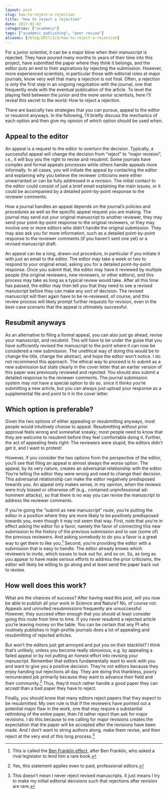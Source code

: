 ```yaml
---
layout: post
slug: how-to-reject-a-rejection
title: "How to reject a rejection"
date: 2017-01-02
categories: ["academia"]
tags: ["academic publishing", "peer review"]
aliases: [/blog/2017/1/2/how-to-reject-a-rejection]
---
```

For a junior scientist, it can be a major blow when their manuscript is rejected. They have poured many months to years of their time into this project, have submitted the paper where they think it belongs, and the editor puts an end to their aspirations by rejecting the submission. However, more experienced scientists, in particular those with editorial roles at major journals, know very well that many a rejection is not final. Often, a rejection is only the first step in an ongoing negotiation with the journal, one that frequently ends with the eventual publication of the article. To level the playing field between the junior and the more senior scientists, here I'll reveal this secret to the world: How to reject a rejection.

There are basically two strategies that you can pursue, appeal to the editor or resubmit anyways. In the following, I'll briefly discuss the mechanics of each option and then give my opinion of which option should be used when.

## Appeal to the editor

An appeal is a request to the editor to overturn the decision. Typically, a successful appeal will change the decision from "reject" to "major revision", i.e., it will buy you the right to revise and resubmit. Some journals have complex and formal appeals processes while others handle appeals more informally. In all cases, you will initiate the appeal by contacting the editor and explaining why you believe the reviewer criticisms were either unwarranted or can be fully addressed in a revision. The initial contact to the editor could consist of just a brief email explaining the main issues, or it could be accompanied by a detailed point-by-point response to the reviewer comments.

How a journal handles an appeal depends on the journal's policies and procedures as well as the specific appeal request you are making. The journal may send out your original manuscript to another reviewer, they may send your point-by-point response to the original reviewers, or they may involve one or more editors who didn't handle the original submission. They may also ask you for more information, such as a detailed point-by-point response to the reviewer comments (if you haven't sent one yet) or a revised manuscript draft.

An appeal can be a long, drawn-out procedure, in particular if you initiate it with just an email to the editor. The editor may take a week or two to respond to your original email, asking you for a detailed point-by-point response. Once you submit that, the editor may have it reviewed by multiple people (the original reviewers, new reviewers, or other editors), and this process may take as long as a typical review would take. After all this time has passed, the editor may then tell you that they need to see a revised manuscript before they can make any sort of decision. The revised manuscript will then again have to be re-reviewed, of course, and this review process will likely prompt further requests for revision, even in the best-case scenario that the appeal is ultimately successful.

## Resubmit anyways

As an alternative to filing a formal appeal, you can also just go ahead, revise your manuscript, and resubmit. This will have to be under the guise that you have sufficiently revised the manuscript to the point where it can now be considered a new submission. The unethical way of doing this would be to change the title, change the abstract, and hope the editor won't notice. I do not recommend this approach. The ethical way to proceed is to submit as a new submission but state clearly in the cover letter that an earlier version of this paper was previously reviewed and rejected. You should also submit a detailed response to the reviewer comments. The journal submission system may not have a special option to do so, since it thinks you're submitting a new article, but you can always just upload your response as a supplemental file and point to it in the cover letter.

## Which option is preferable?

Given the two options of either appealing or resubmitting anyways, most people would intuitively choose to appeal. Resubmitting without prior approval feels wrong and somewhat sneaky; most people need to know that they are welcome to resubmit before they feel comfortable doing it. Further, the act of appealing feels right: The reviewers were stupid, the editors didn't get it, and I want to protest!

However, if you consider the two options from the perspective of the editor, you'll see that filing an appeal is almost always the worse option. The appeal, by its very nature, creates an adversarial relationship with the editor. You're telling the editor they were wrong and need to change their decision. This adversarial relationship can make the editor negatively predisposed towards you. An appeal only makes sense, in my opinion, when the reviews were truly biased or otherwise off (e.g., contained unprofessional ad-hominem attacks), so that there is no way you can revise the manuscript to address the reviewer comments.

If you're going the "submit as new manuscript" route, you're putting the editor in a position where they are more likely to be positively predisposed towards you, even though it may not seem that way. First, note that you're in effect asking the editor for a favor, namely the favor of connecting this new submission to the history of the previous submission and to use (some of) the previous reviewers. And asking somebody to do you a favor is a great way to get them to like you.[^1] Second, you're providing the editor with a submission that is easy to handle. The editor already knows which reviewers to invite, which issues to look out for, and so on. So, as long as you appear to have made serious efforts to address the prior criticisms, the editor will likely be willing to go along and at least send the paper back out to review.

[^1]: This is called the [Ben Franklin effect,](https://en.wikipedia.org/wiki/Ben_Franklin_effect) after Ben Franklin, who asked a rival legislator to lend him a rare book.
 


## How well does this work?

What are the chances of success? After having read this post, will you now be able to publish all your work in Science and Nature? No, of course not. Appeals and uninvited resubmissions frequently are unsuccessful. However, they succeed often enough that you should at least consider going this route from time to time. If you never resubmit a rejected article you're leaving money on the table. You can be certain that any PI who routinely publishes in high-profile journals does a lot of appealing and resubmitting of rejected articles. 

But won't the editors just get annoyed and put you on their blacklist? I think that's unlikely, unless you become really obnoxious, e.g. by appealing a failed appeal or by not putting an honest effort into revising your manuscript. Remember that editors fundamentally want to work with you and want to give you a positive decision. They're not editors because they enjoy handing out rejections all day. They are doing this thankless, poorly remunerated job primarily because they want to advance their field and their community.[^2] Thus, they'd much rather handle a good paper they can accept than a bad paper they have to reject. 

[^2]: Yes, this statement applies even to paid, professional editors.


Finally, you should know that many editors reject papers that they expect to be resubmitted. My own rule is that if the reviewers have pointed out a potential major flaw in the work, one that may require a substantial rethinking of the entire paper, then I'd rather reject than ask for major revisions. I do this because to me calling for major revisions creates the expectation that the paper will be accepted after the revisions have been made. And I don't want to string authors along, make them revise, and then reject at the very end of this long process.[^3]

[^3]: This doesn't mean I never reject revised manuscripts. It just means I try to make my initial editorial decisions such that rejections after revision are rare.
